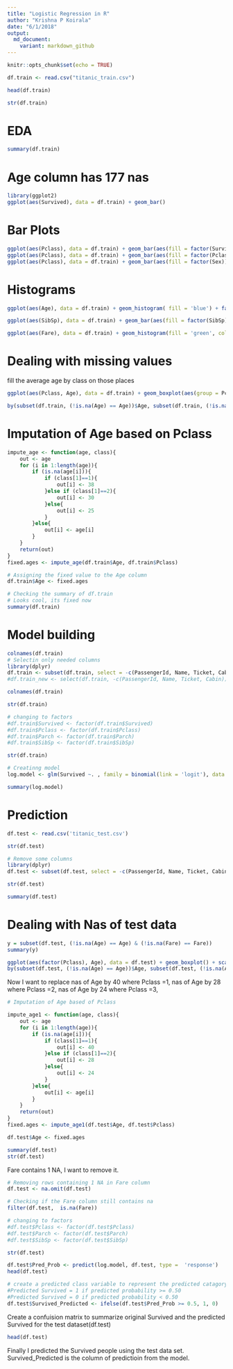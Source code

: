 ```yaml
---
title: "Logistic Regression in R"
author: "Krishna P Koirala"
date: "6/1/2018"
output:
  md_document:
    variant: markdown_github
---
```


```r
knitr::opts_chunk$set(echo = TRUE)
```



```r
df.train <- read.csv("titanic_train.csv")
```

```r
head(df.train)
```

```r
str(df.train)
```

# EDA


```r
summary(df.train)
```

# Age column has 177 nas

```r
library(ggplot2)
ggplot(aes(Survived), data = df.train) + geom_bar()
```

# Bar Plots

```r
ggplot(aes(Pclass), data = df.train) + geom_bar(aes(fill = factor(Survived)))
ggplot(aes(Pclass), data = df.train) + geom_bar(aes(fill = factor(Pclass))) + facet_wrap(~Sex)
ggplot(aes(Pclass), data = df.train) + geom_bar(aes(fill = factor(Sex))) + facet_wrap(~Survived)
```


# Histograms

```r
ggplot(aes(Age), data = df.train) + geom_histogram( fill = 'blue') + facet_wrap(~Sex ) + theme_classic()
```

```r
ggplot(aes(SibSp), data = df.train) + geom_bar(aes(fill = factor(SibSp))) + facet_wrap(~Survived)
```


```r
ggplot(aes(Fare), data = df.train) + geom_histogram(fill = 'green', color = 'black', alpha = 0.5)
```

# Dealing with missing values
fill the average age by class on those places

```r
ggplot(aes(Pclass, Age), data = df.train) + geom_boxplot(aes(group = Pclass, fill = factor(Pclass), alpha = 0.4)) + scale_y_continuous(breaks = seq(0, 80, 2)) + theme_dark()

by(subset(df.train, (!is.na(Age) == Age))$Age, subset(df.train, (!is.na(Age) == Age))$Pclass, mean)
```

# Imputation of Age based on Pclass

```r
impute_age <- function(age, class){
    out <- age
    for (i in 1:length(age)){
        if (is.na(age[i])){
            if (class[1]==1){
                out[i] <- 38
            }else if (class[1]==2){
                out[i] <- 30
            }else{
                out[i] <- 25
            }
        }else{
            out[i] <- age[i]
        }
    }
    return(out)
}
fixed.ages <- impute_age(df.train$Age, df.train$Pclass)
```

```r
# Assigning the fixed value to the Age column
df.train$Age <- fixed.ages
```

```r
# Checking the summary of df.train
# Looks cool, its fixed now
summary(df.train)
```

# Model building

```r
colnames(df.train)
# Selectin only needed columns
library(dplyr)
df.train <- subset(df.train, select = -c(PassengerId, Name, Ticket, Cabin))
#df.train_new <- select(df.train, -c(PassengerId, Name, Ticket, Cabin))
```

```r
colnames(df.train)
```

```r
str(df.train)
```

```r
# changing to factors
#df.train$Survived <- factor(df.train$Survived)
#df.train$Pclass <- factor(df.train$Pclass)
#df.train$Parch <- factor(df.train$Parch)
#df.train$SibSp <- factor(df.train$SibSp)
```

```r
str(df.train)
```

```r
# Creatinng model
log.model <- glm(Survived ~. , family = binomial(link = 'logit'), data = df.train)
```

```r
summary(log.model)
```

# Prediction 

```r
df.test <- read.csv('titanic_test.csv')
```

```r
str(df.test)
```

```r
# Remove some columns
library(dplyr)
df.test <- subset(df.test, select = -c(PassengerId, Name, Ticket, Cabin))
```

```r
str(df.test)
```


```r
summary(df.test)
```

# Dealing with Nas of test data


```r
y = subset(df.test, (!is.na(Age) == Age) & (!is.na(Fare) == Fare))
summary(y)
```

```r
ggplot(aes(factor(Pclass), Age), data = df.test) + geom_boxplot() + scale_y_continuous(breaks = seq(0, 80, 2)) + theme_dark()
by(subset(df.test, (!is.na(Age) == Age))$Age, subset(df.test, (!is.na(Age) == Age))$Pclass, mean)
```

Now I want to replace nas of Age by 40 where Pclass =1, 
nas of Age by 28 where Pclass =2, nas of Age by 24 where Pclass =3,



```r
# Imputation of Age based of Pclass

impute_age1 <- function(age, class){
    out <- age
    for (i in 1:length(age)){
        if (is.na(age[i])){
            if (class[1]==1){
                out[i] <- 40
            }else if (class[1]==2){
                out[i] <- 28
            }else{
                out[i] <- 24
            }
        }else{
            out[i] <- age[i]
        }
    }
    return(out)
}
fixed.ages <- impute_age1(df.test$Age, df.test$Pclass)
```


```r
df.test$Age <- fixed.ages
```


```r
summary(df.test)
str(df.test)
```

Fare contains 1 NA, I want to remove it.

```r
# Removing rows containing 1 NA in Fare column
df.test <- na.omit(df.test)
```

```r
# Checking if the Fare column still contains na
filter(df.test,  is.na(Fare))
```

```r
# changing to factors
#df.test$Pclass <- factor(df.test$Pclass)
#df.test$Parch <- factor(df.test$Parch)
#df.test$SibSp <- factor(df.test$SibSp)
```


```r
str(df.test)
```


```r
df.test$Pred_Prob <- predict(log.model, df.test, type =  'response')
head(df.test)
```


```r
# create a predicted class variable to represent the predicted catagory:
#Predicted Survived = 1 if predicted probability >= 0.50
#Predicted Survived = 0 if predicted probability < 0.50
df.test$Survived_Predicted <- ifelse(df.test$Pred_Prob >= 0.5, 1, 0)
```


Create a confuision matrix to summarize original Survived and the predicted Survived for the test dataset(df.test)

```r
head(df.test)
```


Finally I predicted the Survived people using the test data set. Survived_Predicted is the column of predictioin from the model.






